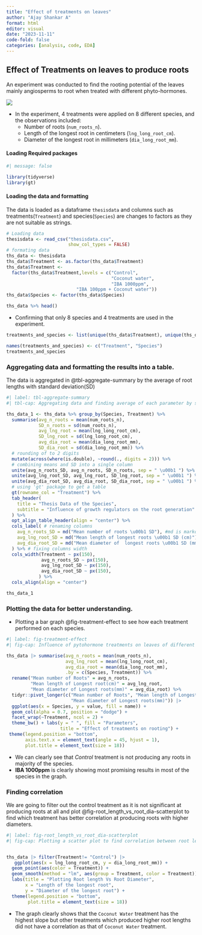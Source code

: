 ```yaml
---
title: "Effect of treatments on leaves"
author: "Ajay Shankar A"
format: html
editor: visual
date: "2023-11-11"
code-fold: false
categories: [analysis, code, EDA] 
---
```


## Effect of Treatments on leaves to produce roots

An experiment was conducted to find the rooting potential of the leaves mainly angiosperms to root when treated with different phyto-hormones.

![](bar_plot_1.png)

-   In the experiment, 4 treatments were applied on 8 different species, and the observations included:
    -   Number of roots (`num_roots_n`).
    -   Length of the longest root in centimeters (`lng_long_root_cm`).
    -   Diameter of the longest root in millimeters (`dia_long_root_mm`).

#### Loading Required packages

```r
#| message: false

library(tidyverse)
library(gt)

```

#### Loading the data and formatting

The data is loaded as a dataframe `thesisdata` and columns such as treatments(`Treatment`) and species(`Species`) are changes to factors as they are not suitable as strings.

```r
# Loading data
thesisdata <- read_csv("thesisdata.csv",
                       show_col_types = FALSE)
# formating data
ths_data <- thesisdata
ths_data$Treatment <- as.factor(ths_data$Treatment)
ths_data$Treatment <- 
  factor(ths_data$Treatment,levels = c("Control",
                                       "Coconut water", 
                                       "IBA 1000ppm",
                          "IBA 100ppm + Coconut water"))
ths_data$Species <- factor(ths_data$Species)

ths_data %>% head()
```

-   Confirming that only 8 species and 4 treatments are used in the experiment.

```r
treatments_and_species <- list(unique(ths_data$Treatment), unique(ths_data$Species))

names(treatments_and_species) <- c("Treatment", "Species")
treatments_and_species
```

### Aggregating data and formatting the results into a table.

The data is aggregated in @tbl-aggregate-summary by the average of root lengths with standard deviation(SD)

```r
#| label: tbl-aggregate-summary
#| tbl-cap: Aggregating data and finding average of each parameter by species and treatment

ths_data_1 <- ths_data %>% group_by(Species, Treatment) %>% 
  summarise(avg_n_roots = mean(num_roots_n),
            SD_n_roots = sd(num_roots_n),
            avg_lng_root = mean(lng_long_root_cm),
            SD_lng_root = sd(lng_long_root_cm),
            avg_dia_root = mean(dia_long_root_mm),
            SD_dia_root = sd(dia_long_root_mm)) %>%
  # rounding of to 2 digits  
  mutate(across(where(is.double), ~round(., digits = 2))) %>%
  # combining means and SD into a single column
  unite(avg_n_roots_SD, avg_n_roots, SD_n_roots, sep = " \u00b1 ") %>%
  unite(avg_lng_root_SD, avg_lng_root, SD_lng_root, sep = " \u00b1 ") %>% 
  unite(avg_dia_root_SD, avg_dia_root, SD_dia_root, sep = " \u00b1 ") %>%
  # using 'gt' package to get a table  
  gt(rowname_col = "Treatment") %>% 
  tab_header(
    title = "Thesis Data of the Species",
    subtitle = "Influence of growth regulators on the root generation"
  ) %>% 
  opt_align_table_header(align = "center") %>% 
  cols_label( # renaming columns
    avg_n_roots_SD = md("Mean number of roots \u00b1 SD"), #md is markdown language
    avg_lng_root_SD = md("Mean length of longest roots \u00b1 SD (cm)"),
    avg_dia_root_SD = md("Mean diameter of  longest roots \u00b1 SD (mm)")
  ) %>% # fixing columns width
  cols_width(Treatment ~ px(150),
             avg_n_roots_SD ~ px(150),
             avg_lng_root_SD ~ px(150),
             avg_dia_root_SD ~ px(150),
            ) %>% 
  cols_align(align = "center")

ths_data_1
```

### Plotting the data for better understanding.

-   Plotting a bar graph @fig-treatment-effect to see how each treatment performed on each species.

```r
#| label: fig-treatment-effect
#| fig-cap: Influence of pytohormone treatments on leaves of different species

ths_data |> summarise(avg_n_roots = mean(num_roots_n),
                      avg_lng_root = mean(lng_long_root_cm),
                      avg_dia_root = mean(dia_long_root_mm),
                      .by = c(Species, Treatment)) %>%
  rename("Mean number of Roots" = avg_n_roots,
         "Mean length of Longest root(cm)" = avg_lng_root,
         "Mean diameter of Longest roots(mm)" = avg_dia_root) %>% 
  tidyr::pivot_longer(c("Mean number of Roots", "Mean length of Longest root(cm)",
                        "Mean diameter of Longest roots(mm)")) |> 
  ggplot(aes(x = Species, y = value, fill = name)) + 
  geom_col(alpha = 0.7, position = "dodge") + 
  facet_wrap(~Treatment, ncol = 2) + 
  theme_bw() + labs(y = " ", fill = "Parameters",
                    title = "Effect of treatments on rooting") +
 theme(legend.position = "bottom",
       axis.text.x = element_text(angle = 45, hjust = 1),
       plot.title = element_text(size = 18))

```

-   We can clearly see that *Control* treatment is not producing any roots in majority of the species.
-   **IBA 1000ppm** is clearly showing most promising results in most of the species in the graph.

### Finding correlation

We are going to filter out the control treatment as it is not significant at producing roots at all and plot @fig-root_length_vs_root_dia-scatterplot to find which treatment has better correlation at producing roots with higher diameters.

```r
#| label: fig-root_length_vs_root_dia-scatterplot
#| fig-cap: Plotting a scatter plot to find correlation between root lengths and diameters


ths_data |> filter(Treatment!= "Control") |> 
   ggplot(aes(x = lng_long_root_cm, y = dia_long_root_mm)) + 
  geom_point(aes(color = Treatment)) + 
  geom_smooth(method = "lm", aes(group = Treatment, color = Treatment)) +
  labs(title = "Plotting Root length Vs Root Diameter",
       x = "Length of the longest root", 
       y = "Diameter of the longest root") +
  theme(legend.position = "bottom",
        plot.title = element_text(size = 18))
```

-   The graph clearly shows that the `Coconut Water` treatment has the highest slope but other treatments which produced higher root lengths did not have a correlation as that of `Coconut Water` treatment.
